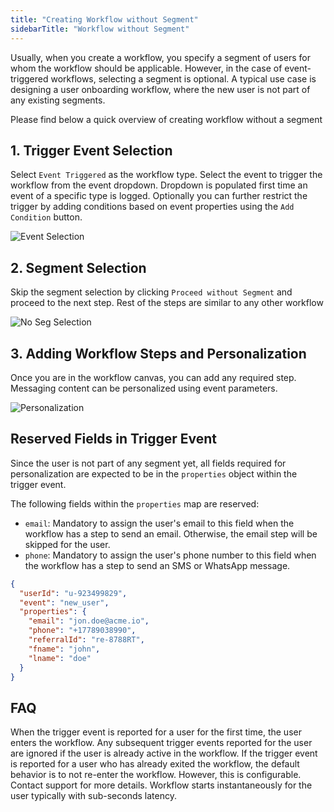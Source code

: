 ```yaml
---
title: "Creating Workflow without Segment"
sidebarTitle: "Workflow without Segment"
---
```


Usually, when you create a workflow, you specify a segment of users for whom the workflow should be applicable.
However, in the case of event-triggered workflows, selecting a segment is optional.
A typical use case is designing a user onboarding workflow, where the new user is not part of any existing segments.

Please find below a quick overview of creating workflow without a segment

## 1. Trigger Event Selection

Select `Event Triggered` as the workflow type. Select the event to trigger the workflow from the event dropdown. Dropdown is populated first time an event of a specific type is logged.
Optionally you can further restrict the trigger by adding conditions based on event properties using the `Add Condition` button.

![Event Selection](/images/workflow/no-segment/no-seg-event.png)

## 2. Segment Selection

Skip the segment selection by clicking `Proceed without Segment` and proceed to the next step. Rest of the steps are similar to any other workflow

![No Seg Selection](/images/workflow/no-segment/no-segment-selection.png)

## 3. Adding Workflow Steps and Personalization

Once you are in the workflow canvas, you can add any required step. Messaging content can be personalized using event parameters.

![Personalization](/images/workflow/no-segment/sms-personalization.png)

## Reserved Fields in Trigger Event

Since the user is not part of any segment yet, all fields required for personalization are expected to be in the `properties` object within the trigger event.

The following fields within the `properties` map are reserved:

- `email`: Mandatory to assign the user's email to this field when the workflow has a step to send an email. Otherwise, the email step will be skipped for the user.
- `phone`: Mandatory to assign the user's phone number to this field when the workflow has a step to send an SMS or WhatsApp message.

```json trigger event sample paylod
{
  "userId": "u-923499829",
  "event": "new_user",
  "properties": {
    "email": "jon.doe@acme.io",
    "phone": "+17789038990",
    "referralId": "re-8788RT",
    "fname": "john",
    "lname": "doe"
  }
}
```

## FAQ

<AccordionGroup>
  <Accordion title="What happens if trigger event gets reported for the same user more than once">
    When the trigger event is reported for a user for the first time, the user
    enters the workflow. Any subsequent trigger events reported for the user are
    ignored if the user is already active in the workflow. If the trigger event
    is reported for a user who has already exited the workflow, the default
    behavior is to not re-enter the workflow. However, this is configurable.
    Contact support for more details.
  </Accordion>

<Accordion title="How long does it take to start the workflow for a user once trigger event is reported">
  Workflow starts instantaneously for the user typically with sub-seconds
  latency.
</Accordion>

</AccordionGroup>
